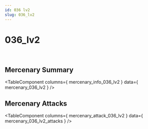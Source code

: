 ```yaml
---
id: 036 lv2
slug: 036_lv2
---
```



# 036_lv2

<div style = {{ display: "flex" }}>
    <Image img={require('@site/static/img/mercenaries/illust/thum_char_view_n_036.jpg')}/>
    <Image img={require('@site/static/img/mercenaries/illust/thum_char_view_o_036.jpg')}/>
</div>

## Mercenary Summary

<TableComponent
  columns={ mercenary_info_036_lv2 }
  data={ mercenary_036_lv2 }
/>

## Mercenary Attacks

<TableComponent
  columns={ mercenary_attack_036_lv2 }
  data={ mercenary_036_lv2_attacks }
/>